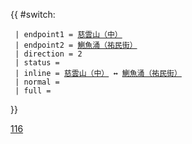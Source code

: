 {{Error|錯誤：此模板已停用。請見[[Template:HK Bus Route Cross Harbour/doc]]。}}{{ #switch: {{{format|}}}
  | endpoint1 = [[慈雲山（中）巴士總站|慈雲山（中）]]
  | endpoint2 = [[鰂魚涌巴士總站|鰂魚涌（祐民街）]]
  | direction = 2
  | status =
  | inline = [[慈雲山（中）巴士總站|慈雲山（中）]] ↔ [[鰂魚涌巴士總站|鰂魚涌（祐民街）]]
  | normal =
  | full =
}}<noinclude>[[Category:過海隧道巴士路線模板|116]]</noinclude>